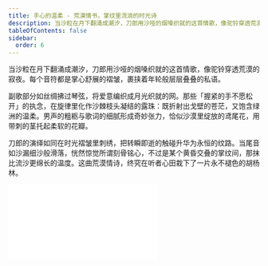 ```yaml
---
title: 手心的温柔 - 荒漠情书，掌纹里流淌的时光诗
description: 当沙粒在月下翻涌成潮汐，刀郎用沙哑的烟嗓织就的这首情歌，像驼铃穿透荒漠的寂夜。每个音符都是掌心舒展的褶皱，裹挟着年轮般层层叠叠的私语。
tableOfContents: false
sidebar:
  order: 6
---
```


当沙粒在月下翻涌成潮汐，刀郎用沙哑的烟嗓织就的这首情歌，像驼铃穿透荒漠的寂夜。每个音符都是掌心舒展的褶皱，裹挟着年轮般层层叠叠的私语。

副歌部分如丝绸拂过琴弦，将爱意编织成月光织就的网。那些「握紧的手不愿松开」的执念，在旋律里化作沙棘枝头凝结的露珠：既折射出戈壁的苍茫，又饱含绿洲的温柔。男声的粗粝与歌词的细腻形成奇妙张力，恰似沙漠里绽放的鸢尾花，用带刺的茎托起柔软的花瓣。

刀郎的演绎如同在时光褶皱里刺绣，把转瞬即逝的触碰升华为永恒的纹路。当尾音如沙漏细沙般滑落，恍然惊觉所谓刻骨铭心，不过是某个黄昏交叠的掌纹间，那抹比流沙更绵长的温度。这曲荒漠情诗，终究在听者心田栽下了一片永不褪色的胡杨林。

<iframe class="bili-video" src="//player.bilibili.com/player.html?isOutside=true&aid=114404372780725&bvid=BV17CLoz5EEK&cid=29627056319&p=1" scrolling="no" border="0" frameborder="no" framespacing="0" allowfullscreen="true"></iframe>